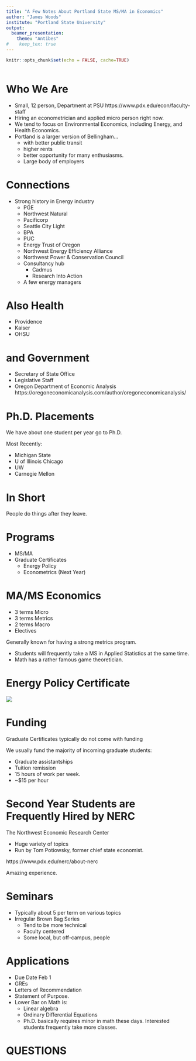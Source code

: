 ```yaml
---
title: "A Few Notes About Portland State MS/MA in Economics"
author: "James Woods"
institute: "Portland State University"
output:
  beamer_presentation:
    theme: "Antibes"
#    keep_tex: true
---
```


```r
knitr::opts_chunk$set(echo = FALSE, cache=TRUE)
 
```

# Who We Are

+ Small, 12 person, Department at PSU https://www.pdx.edu/econ/faculty-staff
+ Hiring an econometrician and applied micro person right now.
+ We tend to focus on Environmental Economics, including Energy, and Health Economics.
+ Portland is a larger version of Bellingham...
    + with better public transit
    + higher rents
    + better opportunity for many enthusiasms.
    + Large body of employers

# Connections

+ Strong history in Energy industry
    + PGE
    + Northwest Natural
    + Pacificorp
    + Seattle City Light
    + BPA
    + PUC
    + Energy Trust of Oregon
    + Northwest Energy Efficiency Alliance
    + Northwest Power & Conservation Council 
    + Consultancy hub
        + Cadmus
        + Research Into Action
    + A few energy managers    

# Also Health

+ Providence
+ Kaiser
+ OHSU

# and Government

+ Secretary of State Office
+ Legislative Staff
+ Oregon Department of Economic Analysis https://oregoneconomicanalysis.com/author/oregoneconomicanalysis/

# Ph.D. Placements

We have about one student per year go to Ph.D.  

Most Recently:

+ Michigan State
+ U of Illinois Chicago
+ UW
+ Carnegie Mellon

# In Short

People do things after they leave.


# Programs

+ MS/MA
+ Graduate Certificates
    + Energy Policy
    + Econometrics (Next Year)
    
# MA/MS Economics

+ 3 terms Micro
+ 3 terms Metrics
+ 2 terms Macro
+ Electives

Generally known for having a strong metrics program.

+ Students will frequently take a MS in Applied Statistics at the same time.
+ Math has a rather famous game theoretician. 

# Energy Policy Certificate

![](EnergyPolicy.PNG)

# Funding

Graduate Certificates typically do not come with funding

We usually fund the majority of incoming graduate students:

+ Graduate assistantships
+ Tuition remission
+ 15 hours of work per week.
+ ~$15 per hour

# Second Year Students are Frequently Hired by NERC

The Northwest Economic Research Center

+ Huge variety of topics
+ Run by Tom Potiowsky, former chief state economist.

https://www.pdx.edu/nerc/about-nerc

Amazing experience.


# Seminars

+ Typically about 5 per term on various topics
+ Irregular Brown Bag Series 
    + Tend to be more technical
    + Faculty centered
    + Some local, but off-campus, people

# Applications

+ Due Date Feb 1
+ GREs
+ Letters of Recommendation
+ Statement of Purpose.
+ Lower Bar on Math is:
    + Linear algebra
    + Ordinary Differential Equations
    + Ph.D. basically requires minor in math these days. Interested students frequently take more classes.

# QUESTIONS
